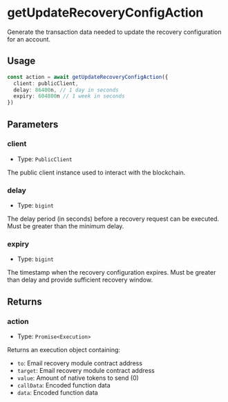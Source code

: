 # getUpdateRecoveryConfigAction

Generate the transaction data needed to update the recovery configuration for an account.

## Usage

```typescript
const action = await getUpdateRecoveryConfigAction({
  client: publicClient,
  delay: 86400n, // 1 day in seconds
  expiry: 604800n // 1 week in seconds
})
```

## Parameters

### client

- Type: `PublicClient`

The public client instance used to interact with the blockchain.

### delay

- Type: `bigint`

The delay period (in seconds) before a recovery request can be executed. Must be greater than the minimum delay.

### expiry

- Type: `bigint`

The timestamp when the recovery configuration expires. Must be greater than delay and provide sufficient recovery window.

## Returns

### action

- Type: `Promise<Execution>`

Returns an execution object containing:
- `to`: Email recovery module contract address
- `target`: Email recovery module contract address
- `value`: Amount of native tokens to send (0)
- `callData`: Encoded function data
- `data`: Encoded function data
